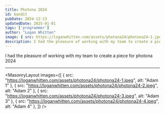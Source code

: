 ```yaml
---
title: Photona 2024
id: bandit
pubDate: 2024-12-13
updatedDate: 2025-01-01
tags: ['programmer']
author: "Logan Whitten"
image: { src: https://loganwhitten.com/assets/photona24/photona24-1.jpeg, alt: Photona 2024, positionx: 30%, positiony: 20%}
description: I had the pleasure of working with my team to create a piece for photona 2024
---
```


I had the pleasure of working with my team to create a piece for photona 2024

---

<MasonryLayout images={[
    { src: "https://loganwhitten.com/assets/photona24/photona24-1.jpeg", alt: "Adam 1" },
    { src: "https://loganwhitten.com/assets/photona24/photona24-2.jpeg", alt: "Adam 2" },
    { src: "https://loganwhitten.com/assets/photona24/photona24-3.jpeg", alt: "Adam 3" },
    { src: "https://loganwhitten.com/assets/photona24/photona24-4.jpeg", alt: "Adam 4" },
]} />
